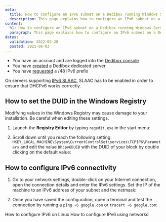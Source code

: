 ```yaml
---
meta:
  title: How to configure an IPv6 subnet on a Dedibox running Windows Server
  description: This page explains how to configure an IPv6 subnet on a Dedibox running Windows Server.
content:
  h1: How to configure an IPv6 subnet on a Dedibox running Windows Server
  paragraph: This page explains how to configure an IPv6 subnet on a Dedibox running Windows Server.
dates:
  validation: 2022-02-28
  posted: 2021-08-03
---
```


<Message type="requirement">

  - You have an account and are logged into the [Dedibox console](https://console.online.net)
  - You have [created](/dedibox/dedicated-servers/how-to/order-a-server) a Dedibox dedicated server
  - You have [requested](/dedibox-network/ipv6/how-to/request-prefix) a /48 IPv6 prefix

</Message>

<Message type="important">

On servers supporting [IPv6 SLAAC](/dedibox-network/ipv6/how-to/enable-ipv6-slaac), SLAAC has to be enabled in order to ensure that DHCPv6 works correctly.

</Message>

## How to set the DUID in the Windows Registry

<Message type="important">

Modifying values in the Windows Registry may cause damage to your installation. Be careful when editing these settings.

</Message>

1. Launch the **Registry Editor** by typing `regedit.exe` in the start menu:

    <Lightbox src="scaleway_ipv6_regedit.png" width="" />

2. Scroll down until you reach the following setting: `HKEY_LOCAL_MACHINE\System\CurrentControlSet\services\TCPIP6\Parameters` and edit the value `Dhcpv6DUID` with the DUID of your block by double clicking on the default value:

    <Lightbox src="scaleway_ipv6_regedit_edit.png" width="" />

## How to configure IPv6 connectivity 

1. Go to your network settings, double-click on your Internet connection, open the connection details and enter the IPv6 settings. Set the IP of the machine to an IPv6 address of your subnet and the netmask:

    <Lightbox src="scaleway_ipv6_config_win.png" alt="" />

2. Once you have saved the configuration, open a terminal and test the connection by running a `ping -6 google.com` or `tracert -6 google.com`:

    <Lightbox src="scaleway_ipv6_ping6_win.png" alt="" />

<Navigation title="See Also">
  <PreviousButton to="/dedibox-network/ipv6/how-to/configure-ipv6-linux/">How to configure IPv6 on Linux</PreviousButton>
  <NextButton to="/dedibox-network/ipv6/how-to/configure-ipv6-networkd/">How to configure IPv6 using networkd</NextButton>
</Navigation>
